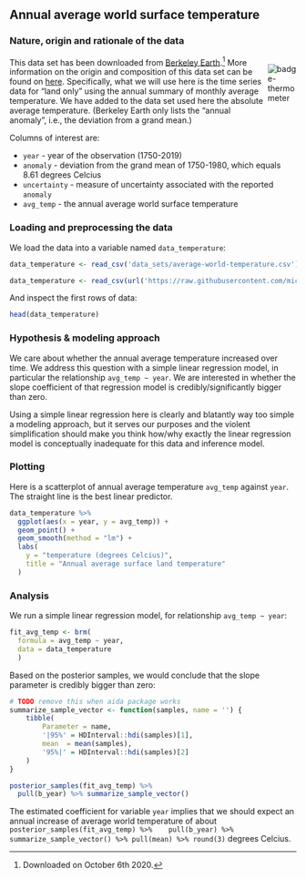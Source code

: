 
## Annual average world surface temperature {#app-93-data-sets-temperature}

### Nature, origin and rationale of the data

<div style = "float:right; width:10%;">
<img src="visuals/badge-thermometer.png" alt="badge-thermometer">
</div>

This data set has been downloaded from [Berkeley Earth](http://berkeleyearth.org/).^[Downloaded on October 6th 2020.] More information on the origin and composition of this data set can be found on [here](http://berkeleyearth.org/data-new/). Specifically, what we will use here is the time series data for "land only" using the annual summary of monthly average temperature. We have added to the data set used here the absolute average temperature. (Berkeley Earth only lists the "annual anomaly", i.e., the deviation from a grand mean.)

Columns of interest are:

+ `year` - year of the observation (1750-2019)
+ `anomaly` - deviation from the grand mean of 1750-1980, which equals 8.61 degrees Celcius
+ `uncertainty` - measure of uncertainty associated with the reported `anomaly`
+ `avg_temp` - the annual average world surface temperature

### Loading and preprocessing the data

We load the data into a variable named `data_temperature`:

```r
data_temperature <- read_csv('data_sets/average-world-temperature.csv')
```

```r
data_temperature <- read_csv(url('https://raw.githubusercontent.com/michael-franke/intro-data-analysis/master/data_sets/average-world-temperature.csv'))
```

And inspect the first rows of data:

```r
head(data_temperature)
```
### Hypothesis & modeling approach

We care about whether the annual average temperature increased over time. We address this question with a simple linear regression model, in particular the relationship `avg_temp ~ year`. We are interested in whether the slope coefficient of that regression model is credibly/significantly bigger than zero.

Using a simple linear regression here is clearly and blatantly way too simple a modeling approach, but it serves our purposes and the violent simplification should make you think how/why exactly the linear regression model is conceptually inadequate for this data and inference model.

### Plotting

Here is a scatterplot of annual average temperature `avg_temp` against `year`. The straight line is the best linear predictor.

```r
data_temperature %>% 
  ggplot(aes(x = year, y = avg_temp)) +
  geom_point() +
  geom_smooth(method = "lm") +
  labs(
    y = "temperature (degrees Celcius)",
    title = "Annual average surface land temperature"
  )
```

### Analysis

We run a simple linear regression model, for relationship `avg_temp ~ year`:

```r
fit_avg_temp <- brm(
  formula = avg_temp ~ year, 
  data = data_temperature
  )
```

Based on the posterior samples, we would conclude that the slope parameter is credibly bigger than zero:

```r
# TODO remove this when aida package works
summarize_sample_vector <- function(samples, name = '') {
    tibble(
        Parameter = name,
        '|95%' = HDInterval::hdi(samples)[1],
        mean  = mean(samples),
        '95%|' = HDInterval::hdi(samples)[2]
    )
}

posterior_samples(fit_avg_temp) %>% 
  pull(b_year) %>% summarize_sample_vector()
```

The estimated coefficient for variable `year` implies that we should expect an annual increase of average world temperature of about `posterior_samples(fit_avg_temp) %>% 
  pull(b_year) %>% summarize_sample_vector() %>% pull(mean) %>% round(3)` degrees Celcius.